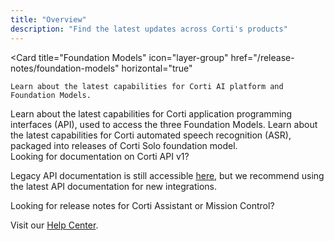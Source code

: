 ```yaml
---
title: "Overview"
description: "Find the latest updates across Corti's products"
---
```


  <Card
    title="Foundation Models"
    icon="layer-group"
    href="/release-notes/foundation-models"
    horizontal="true"
  >
    Learn about the latest capabilities for Corti AI platform and Foundation Models.
  </Card>
  <CardGroup cols={2}>
  <Card
    title="API Updates"
    icon="rectangle-terminal"
    href="/release-notes/api-updates"
  >
    Learn about the latest capabilities for Corti application programming interfaces (API), used to access the three Foundation Models.
  </Card>
  <Card
    title="ASR Updates"
    icon="microphone"
    href="/release-notes/asr-updates"
  >
    Learn about the latest capabilities for Corti automated speech recognition (ASR), packaged into releases of Corti Solo foundation model.
  </Card>
  </CardGroup>
<br/>
<Info>
  Looking for documentation on Corti API v1? 
  
  Legacy API documentation is still accessible <a href="https://docs-legacy.corti.ai/">here</a>, but we recommend using the latest API documentation for new integrations.
</Info>

<Info>
  Looking for release notes for Corti Assistant or Mission Control? 
  
  Visit our [Help Center](https://help.corti.ai/).
</Info>
